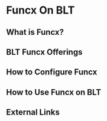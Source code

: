 # Funcx On BLT

## What is Funcx?

## BLT Funcx Offerings

## How to Configure Funcx

## How to Use Funcx on BLT

## External Links
